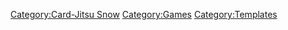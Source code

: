 {{Box
|background=#CEECF5
|border=#00BFFF
|image=CardJitsuSnowLogo.PNG
|imagesize=100
|imagelink=
|textcolor=
|text1=This file is from Card-Jitsu Snow.
|textcolor2=
|text2=This file was from ''Club Penguin''. Our usage of this file is believed to be fair use.
}}
<includeonly>[[Category:Card-Jitsu Snow]][[Category:Games]]</includeonly>
<noinclude>[[Category:Templates]]</noinclude>
